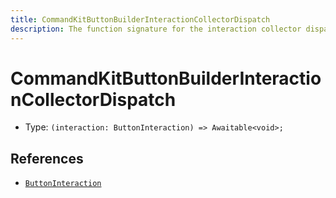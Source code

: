 ```yaml
---
title: CommandKitButtonBuilderInteractionCollectorDispatch
description: The function signature for the interaction collector dispatch function.
---
```


# CommandKitButtonBuilderInteractionCollectorDispatch

- Type: `(interaction: ButtonInteraction) => Awaitable<void>;`

## References

- [`ButtonInteraction`](https://discord.js.org/docs/packages/discord.js/main/ButtonInteraction:Class)
